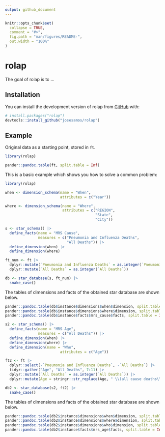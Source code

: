 ```yaml
---
output: github_document
---
```


<!-- README.md is generated from README.Rmd. Please edit that file -->

```r
knitr::opts_chunk$set(
  collapse = TRUE,
  comment = "#>",
  fig.path = "man/figures/README-",
  out.width = "100%"
)
```

# rolap

<!-- badges: start -->
<!-- badges: end -->

The goal of rolap is to ...

## Installation

You can install the development version of rolap from [GitHub](https://github.com/) with:

``` r
# install.packages("rolap")
devtools::install_github("josesamos/rolap")
```

## Example

Original data as a starting point, stored in `ft`.

```r
library(rolap)
```

```r
pander::pandoc.table(ft, split.table = Inf)
```

This is a basic example which shows you how to solve a common problem:

```r
library(rolap)

when <- dimension_schema(name = "When",
                         attributes = c("Year"))

where <- dimension_schema(name = "Where",
                          attributes = c("REGION",
                                         "State",
                                         "City"))

s <- star_schema() |>
  define_facts(name = "MRS Cause",
               measures = c("Pneumonia and Influenza Deaths",
                            "All Deaths")) |>
  define_dimension(when) |>
  define_dimension(where)

ft_num <- ft |>
  dplyr::mutate(`Pneumonia and Influenza Deaths` = as.integer(`Pneumonia and Influenza Deaths`)) |>
  dplyr::mutate(`All Deaths` = as.integer(`All Deaths`))

db <- star_database(s, ft_num) |>
  snake_case()
```

The tables of dimensions and facts of the obtained star database are shown below.

```r
pander::pandoc.table(db$instance$dimensions$when$dimension, split.table = Inf)
pander::pandoc.table(db$instance$dimensions$where$dimension, split.table = Inf)
pander::pandoc.table(db$instance$facts$mrs_cause$facts, split.table = Inf)
```

```r

s2 <- star_schema() |>
  define_facts(name = "MRS Age",
               measures = c("All Deaths")) |>
  define_dimension(when) |>
  define_dimension(where) |>
  define_dimension(name = "Who",
                         attributes = c("Age"))

ft2 <- ft |>
  dplyr::select(-`Pneumonia and Influenza Deaths`, -`All Deaths`) |>
  tidyr::gather("Age", "All Deaths", 7:11) |>
  dplyr::mutate(`All Deaths` = as.integer(`All Deaths`)) |>
  dplyr::mutate(Age = stringr::str_replace(Age, " \\(all cause deaths\\)", ""))

db2 <- star_database(s2, ft2) |>
  snake_case()
```

The tables of dimensions and facts of the obtained star database are shown below.

```r
pander::pandoc.table(db2$instance$dimensions$when$dimension, split.table = Inf)
pander::pandoc.table(db2$instance$dimensions$where$dimension, split.table = Inf)
pander::pandoc.table(db2$instance$dimensions$who$dimension, split.table = Inf)
pander::pandoc.table(db2$instance$facts$mrs_age$facts, split.table = Inf)
```
